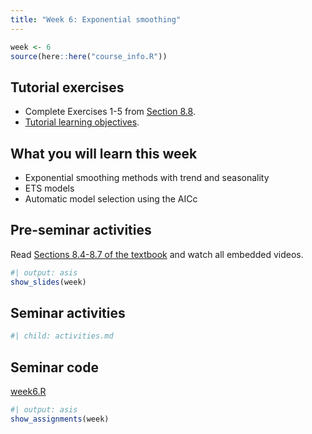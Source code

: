 ```yaml
---
title: "Week 6: Exponential smoothing"
---
```


```r
week <- 6
source(here::here("course_info.R"))
```

## Tutorial exercises

-   Complete Exercises 1-5 from [Section 8.8](https://otexts.com/fpp3/expsmooth-exercises.html).
-   [Tutorial learning objectives](tute-lo.qmd).
<!-- -   <i class="bi bi-download"></i> [Week 6 Tutorial Solution.html](Week6.html){download="Week 6 Tutorial Solution.html"} -->


## What you will learn this week

* Exponential smoothing methods with trend and seasonality
* ETS models
* Automatic model selection using the AICc


## Pre-seminar activities

Read [Sections 8.4-8.7 of the textbook](https://otexts.com/fpp3/expsmooth.html) and watch all embedded videos.

```r
#| output: asis
show_slides(week)
```

## Seminar activities

```r
#| child: activities.md
```


## Seminar code

::: {.callout appearance="minimal"}
<i class="bi bi-download"></i> [week6.R](week6.R){download="week6.R"}
:::



```r
#| output: asis
show_assignments(week)
```
